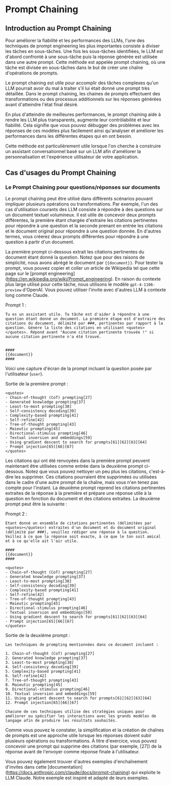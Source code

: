 # Prompt Chaining


## Introduction au Prompt Chaining

Pour améliorer la fiabilité et les performances des LLMs, l'une des techniques de prompt engineering les plus importantes consiste à diviser les tâches en sous-tâches. Une fois les sous-tâches identifiées, le LLM est d'abord confronté à une sous-tâche puis la réponse générée est utilisée dans une autre prompt. Cette méthode est appelée prompt chaining, où une tâche est divisée en sous-tâches dans le but de créer une chaîne d'opérations de prompts.

Le prompt chaining est utile pour accomplir des tâches complexes qu'un LLM pourrait avoir du mal à traiter s'il lui était donné une prompt très détaillée. Dans le prompt chaining, les chaines de prompts effectuent des transformations ou des processus additionnels sur les réponses générées avant d'atteindre l'état final désiré. 

En plus d'atteindre de meilleures performances, le prompt chaining aide à rendre les LLM plus transparents, augmente leur contrôlabilité et leur fiabilité. Cela signifie que vous pouvez débugger des problèmes avec les réponses de ces modèles plus facilement ainsi qu'analyser et améliorer les performances dans les différentes étapes qui en ont besoin.  

Cette méthode est particulièrement utile lorsque l'on cherche à construire un assistant conversationnel basé sur un LLM afin d'améliorer la personnalisation et l'expérience utilisateur de votre application.


## Cas d'usages du Prompt Chaining

### Le Prompt Chaining pour questions/réponses sur documents

Le prompt chaining peut être utilisé dans différents scénarios pouvant impliquer plusieurs opérations ou transformations. Par exemple, l'un des cas d'utilisation courants des LLM consiste à répondre à des questions sur un document textuel volumineux. Il est utile de concevoir deux prompts différentes, la première étant chargée d'extraire les citations pertinentes pour répondre à une question et la seconde prenant en entrée les citations et le document original pour répondre à une question donnée. En d'autres termes, vous créerez deux prompts différentes pour répondre à une question à partir d'un document.

La première prompt ci-dessous extrait les citations pertinentes du document étant donné la question. Notez que pour des raisons de simplicité, nous avons abrégé le document par `{{document}}`. Pour tester la prompt, vous pouvez copier et coller un article de Wikipedia tel que cette page sur le [prompt engineering] (https://en.wikipedia.org/wiki/Prompt_engineering). En raison du contexte plus large utilisé pour cette tâche, nous utilisons le modèle `gpt-4-1106-preview` d'OpenAI. Vous pouvez utiliser l'invite avec d'autres LLM à contexte long comme Claude.

Prompt 1 : 
```
Tu es un assistant utile. Ta tâche est d'aider à répondre à une question étant donné un document. La première étape est d'extraire des citations du document, délimité par ###, pertinentes par rapport à la question. Génère la liste des citations en utilisant <quotes></quotes>. Répond avant "Aucune citation pertinente trouvée !" si aucune citation pertinente n'a été trouvé.


####
{{document}}
####
```

Voici une capture d'écran de la prompt incluant la question posée par l'utilisateur (`user`).

<Screenshot src={PC1} alt="Prompt Chaining Part 1" />

Sortie de la première prompt :
```
<quotes>
- Chain-of-thought (CoT) prompting[27]
- Generated knowledge prompting[37]
- Least-to-most prompting[38]
- Self-consistency decoding[39]
- Complexity-based prompting[41]
- Self-refine[42]
- Tree-of-thought prompting[43]
- Maieutic prompting[45]
- Directional-stimulus prompting[46]
- Textual inversion and embeddings[59]
- Using gradient descent to search for prompts[61][62][63][64]
- Prompt injection[65][66][67]
</quotes>
```

Les citations qui ont été renvoyées dans la première prompt peuvent maintenant être utilisées comme entrée dans la deuxième prompt ci-dessous. Notez que vous pouvez nettoyer un peu plus les citations, c'est-à-dire les supprimer. Ces citations pourraient être supprimées ou utilisées dans le cadre d'une autre prompt de la chaîne, mais vous n'en tenez pas compte pour l'instant. La deuxième prompt reprend les citations pertinentes extraites de la réponse à la première et prépare une réponse utile à la question en fonction du document et des citations extraites. La deuxième prompt peut être la suivante :

Prompt 2 :
```
Etant donné un ensemble de citations pertinentes (délimitées par <quotes></quotes>) extraites d'un document et du document original (délimité par ###), veuillez rédiger une réponse à la question. Veillez à ce que la réponse soit exacte, à ce que le ton soit amical et à ce qu'elle ait l'air utile.

####
{{document}}
####

<quotes>
- Chain-of-thought (CoT) prompting[27]
- Generated knowledge prompting[37]
- Least-to-most prompting[38]
- Self-consistency decoding[39]
- Complexity-based prompting[41]
- Self-refine[42]
- Tree-of-thought prompting[43]
- Maieutic prompting[45]
- Directional-stimulus prompting[46]
- Textual inversion and embeddings[59]
- Using gradient descent to search for prompts[61][62][63][64]
- Prompt injection[65][66][67]
</quotes>
```

Sortie de la deuxième prompt :

```
Les techniques de prompting mentionnées dans ce document incluent : 

1. Chain-of-thought (CoT) prompting[27]
2. Generated knowledge prompting[37]
3. Least-to-most prompting[38]
4. Self-consistency decoding[39]
5. Complexity-based prompting[41]
6. Self-refine[42]
7. Tree-of-thought prompting[43]
8. Maieutic prompting[45]
9. Directional-stimulus prompting[46]
10. Textual inversion and embeddings[59]
11. Using gradient descent to search for prompts[61][62][63][64]
12. Prompt injection[65][66][67]

Chacune de ces techniques utilise des stratégies uniques pour améliorer ou spécifier les interactions avec les grands modèles de langage afin de produire les résultats souhaités.
```

Comme vous pouvez le constater, la simplification et la création de chaînes de prompts est une approche utile lorsque les réponses doivent subir plusieurs opérations ou transformations. À titre d'exercice, vous pouvez concevoir une prompt qui supprime des citations (par exemple, [27]) de la réponse avant de l'envoyer comme réponse finale à l'utilisateur.

Vous pouvez également trouver d'autres exemples d'enchaînement d'invites dans cette [documentation] (https://docs.anthropic.com/claude/docs/prompt-chaining) qui exploite le LLM Claude. Notre exemple est inspiré et adapté de leurs exemples.
